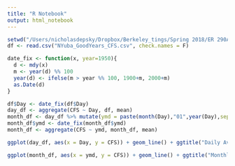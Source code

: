 ```yaml
---
title: "R Notebook"
output: html_notebook
---
```


```r
setwd("/Users/nicholasdepsky/Dropbox/Berkeley_tings/Spring 2018/ER 290A/ER290A-finalproject")
df <- read.csv("NYuba_GoodYears_CFS.csv", check.names = F)

date_fix <- function(x, year=1950){
  d <- mdy(x)
  m <- year(d) %% 100
  year(d) <- ifelse(m > year %% 100, 1900+m, 2000+m)
  as.Date(d)
}

df$Day <- date_fix(df$Day)
day_df <- aggregate(CFS ~ Day, df, mean)
month_df <- day_df %>% mutate(ymd = paste(month(Day),"01",year(Day),sep = "/"))
month_df$ymd <- date_fix(month_df$ymd)
month_df <- aggregate(CFS ~ ymd, month_df, mean)
```

```r
ggplot(day_df, aes(x = Day, y = CFS)) + geom_line() + ggtitle("Daily Average Streamflow [CFS]") + labs(x = "Date")
```

```r
ggplot(month_df, aes(x = ymd, y = CFS)) + geom_line() + ggtitle("Monthly Average Streamflow [CFS]") + labs(x = "Date")
```

